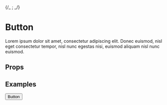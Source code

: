 
{/_ <Meta title="Components/Button" component={Button} />; _/}

# Button

Lorem ipsum dolor sit amet, consectetur adipiscing elit. Donec euismod, nisl eget consectetur tempor, nisl nunc egestas nisi, euismod aliquam nisl nunc euismod.

## Props

<ArgsTable of={Button} />

## Examples

<Canvas>
  <Story name="Default">
    <Button className="bg-pink-500">Button</Button>
  </Story>
</Canvas>
